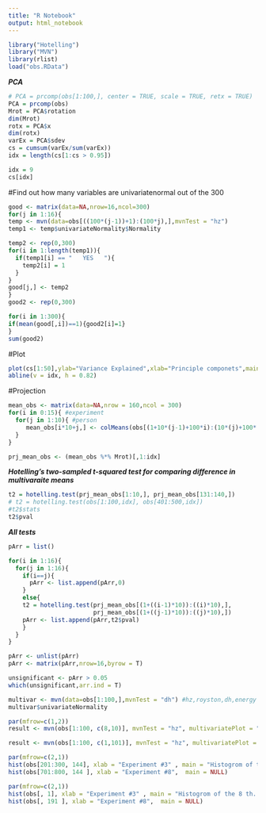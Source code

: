 ```yaml
---
title: "R Notebook"
output: html_notebook
---
```



```r
library("Hotelling")
library("MVN")
library(rlist)
load("obs.RData")
```
***PCA***
```r
# PCA = prcomp(obs[1:100,], center = TRUE, scale = TRUE, retx = TRUE)
PCA = prcomp(obs)
Mrot = PCA$rotation
dim(Mrot)
rotx = PCA$x
dim(rotx)
varEx = PCA$sdev
cs = cumsum(varEx/sum(varEx))
idx = length(cs[1:cs > 0.95])

idx = 9
cs[idx]
```
#Find out how many variables are univariatenormal out of the 300
```r
good <- matrix(data=NA,nrow=16,ncol=300)
for(j in 1:16){
temp <- mvn(data=obs[((100*(j-1))+1):(100*j),],mvnTest = "hz")
temp1 <- temp$univariateNormality$Normality

temp2 <- rep(0,300)
for(i in 1:length(temp1)){
  if(temp1[i] == "   YES   "){
    temp2[i] = 1
  }
}
good[j,] <- temp2
}
good2 <- rep(0,300)

for(i in 1:300){
if(mean(good[,i])==1){good2[i]=1}
}
sum(good2)
```

#Plot
```r
plot(cs[1:50],ylab="Variance Explained",xlab="Principle componets",main="Cumulative Variance Explained", )
abline(v = idx, h = 0.82)

```
#Projection
```r
mean_obs <- matrix(data=NA,nrow = 160,ncol = 300)
for(i in 0:15){ #experiment
  for(j in 1:10){ #person
     mean_obs[i*10+j,] <- colMeans(obs[(1+10*(j-1)+100*i):(10*(j)+100*(i)),]) 
  }
}

prj_mean_obs <- (mean_obs %*% Mrot)[,1:idx]
```

***Hotelling's two-sampled t-squared test for comparing difference in multivaraite means***
```r
t2 = hotelling.test(prj_mean_obs[1:10,], prj_mean_obs[131:140,])
# t2 = hotelling.test(obs[1:100,idx], obs[401:500,idx])
#t2$stats
t2$pval
```
***All tests***
```r

pArr = list()

for(i in 1:16){
  for(j in 1:16){
    if(i==j){
      pArr <- list.append(pArr,0)
    }
    else{
    t2 = hotelling.test(prj_mean_obs[(1+((i-1)*10)):((i)*10),], 
                        prj_mean_obs[(1+((j-1)*10)):((j)*10),])
    pArr <- list.append(pArr,t2$pval)
    }
  }
}

pArr <- unlist(pArr)
pArr <- matrix(pArr,nrow=16,byrow = T)

unsignificant <- pArr > 0.05
which(unsignificant,arr.ind = T)
```
```r
multivar <- mvn(data=obs[1:100,],mvnTest = "dh") #hz,royston,dh,energy
multivar$univariateNormality
```

```r
par(mfrow=c(1,2))
result <- mvn(obs[1:100, c(8,10)], mvnTest = "hz", multivariatePlot = "contour")

result <- mvn(obs[1:100, c(1,101)], mvnTest = "hz", multivariatePlot = "contour")
```

```r
par(mfrow=c(2,1))
hist(obs[201:300, 144], xlab = "Experiment #3" , main = "Histogrom of the 8 th. x-coordinate")
hist(obs[701:800, 144 ], xlab = "Experiment #8",  main = NULL)
```
```r
par(mfrow=c(2,1))
hist(obs[, 1], xlab = "Experiment #3" , main = "Histogrom of the 8 th. x-coordinate")
hist(obs[, 191 ], xlab = "Experiment #8",  main = NULL)
```



